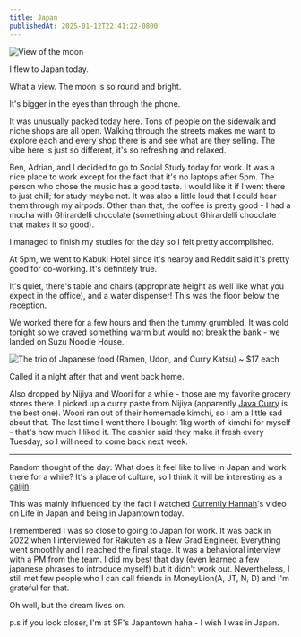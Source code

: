 ```yaml
---
title: Japan
publishedAt: 2025-01-12T22:41:22-0800
---
```


<Image src="/images/japantown/moon.png" alt="View of the moon" />

I flew to Japan today.

What a view. The moon is so round and bright.

It's bigger in the eyes than through the phone.

It was unusually packed today here. Tons of people on the sidewalk and niche shops are all open. Walking through the streets makes me want to explore each and every shop there is and see what are they selling. The vibe here is just so different, it's so refreshing and relaxed.

Ben, Adrian, and I decided to go to Social Study today for work. It was a nice place to work except for the fact that it's no laptops after 5pm. The person who chose the music has a good taste. I would like it if I went there to just chill; for study maybe not. It was also a little loud that I could hear them through my airpods. Other than that, the coffee is pretty good - I had a mocha with Ghirardelli chocolate (something about Ghirardelli chocolate that makes it so good).

I managed to finish my studies for the day so I felt pretty accomplished.

At 5pm, we went to Kabuki Hotel since it's nearby and Reddit said it's pretty good for co-working. It's definitely true.

It's quiet, there's table and chairs (appropriate height as well like what you expect in the office), and a water dispenser! This was the floor below the reception.

We worked there for a few hours and then the tummy grumbled. It was cold tonight so we craved something warm but would not break the bank - we landed on Suzu Noodle House.

<Image
  src="/images/japantown/food.png"
  alt="The trio of Japanese food (Ramen, Udon, and Curry Katsu) ~ $17 each"
/>

Called it a night after that and went back home.

Also dropped by Nijiya and Woori for a while - those are my favorite grocery stores there. I picked up a curry paste from Nijiya (apparently [Java Curry](https://shop.nijiya.com/products/house-java-curry-hot-large) is the best one). Woori ran out of their homemade kimchi, so I am a little sad about that. The last time I went there I bought 1kg worth of kimchi for myself - that's how much I liked it. The cashier said they make it fresh every Tuesday, so I will need to come back next week.

---

Random thought of the day: What does it feel like to live in Japan and work there for a while? It's a place of culture, so I think it will be interesting as a [gaijin](https://en.wikipedia.org/wiki/Gaijin).

This was mainly influenced by the fact I watched [Currently Hannah](https://www.youtube.com/@CurrentlyHannah/videos)'s video on Life in Japan and being in Japantown today.

I remembered I was so close to going to Japan for work. It was back in 2022 when I interviewed for Rakuten as a New Grad Engineer. Everything went smoothly and I reached the final stage. It was a behavioral interview with a PM from the team. I did my best that day (even learned a few japanese phrases to introduce myself) but it didn't work out. Nevertheless, I still met few people who I can call friends in MoneyLion(A, JT, N, D) and I'm grateful for that.

Oh well, but the dream lives on.

p.s if you look closer, I'm at SF's Japantown haha - I wish I was in Japan.

